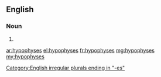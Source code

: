 ==English==

===Noun===
{{head|en|plural}}

# {{plural of|hypophysis|lang=en|nocat=1}}

[[Category:English irregular plurals ending in "-es"]]

[[ar:hypophyses]]
[[el:hypophyses]]
[[fr:hypophyses]]
[[mg:hypophyses]]
[[my:hypophyses]]